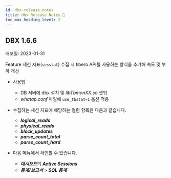 ```yaml
---
id: dbx-release-notes
title: dbx Release Notes 🚀
toc_max_heading_level: 2
---
```



## DBX 1.6.6

배포일: 2023-01-31

<Status>Feature</Status> 세션 지표(<code>sesstat</code>) 수집 시 tibero API를 사용하는 방식을 추가해 속도 및 부하 개선 

* 사용법

  * DB 서버에 dbx 설치 및 *libTbmonXX.so* 셋업
  * *whatap.conf* 파일에 `use_tbstat=1` 옵션 적용

* 수집하는 세션 지표에 해당하는 컬럼 항목은 다음과 같습니다.

  - ***logical_reads***
  - ***physical_reads***
  - ***block_updates***
  - ***parse_count_total***
  - ***parse_count_hard***

* 다음 메뉴에서 확인할 수 있습니다.
  
  * ***대시보드***의 ***Active Sessions***
  * ***통계/보고서*** > ***SQL 통계***